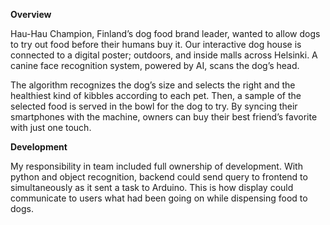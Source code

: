 

**Overview**

Hau-Hau Champion, Finland’s dog food brand leader, wanted to allow dogs to try out food before their humans buy it. Our interactive dog house is connected to a digital poster; outdoors, and inside malls across Helsinki. A canine face recognition system, powered by AI, scans the dog’s head.

The algorithm recognizes the dog’s size and selects the right and the healthiest kind of kibbles according to each pet. Then, a sample of the selected food is served in the bowl for the dog to try. By syncing their smartphones with the machine, owners can buy their best friend’s favorite with just one touch.

<Spacer b={false} />
<ImageGallery images={[primapet4]} half={true} inline={true} caption="" />
<Spacer b={false} />

**Development**

My responsibility in team included full ownership of development. With python and object recognition, backend could send query to frontend to simultaneously as it sent a task to Arduino. This is how display could communicate to users what had been going on while dispensing food to dogs.


